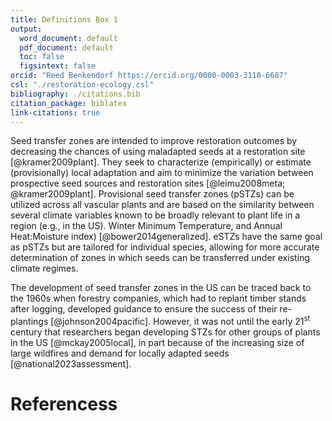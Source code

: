 ```yaml
---
title: Definitions Box 1
output:
  word_document: default
  pdf_document: default
  toc: false
  figsintext: false
orcid: "Reed Benkendorf https://orcid.org/0000-0003-3110-6687"
csl: "./restoration-ecology.csl"
bibliography: ./citations.bib
citation_package: biblatex
link-citations: true
---
```


Seed transfer zones are intended to improve restoration outcomes by decreasing the chances of using maladapted seeds at a restoration site [@kramer2009plant].
They seek to characterize (empirically) or estimate (provisionally) local adaptation and aim to minimize the variation between prospective seed sources and restoration sites [@leimu2008meta; @kramer2009plant]. 
Provisional seed transfer zones (pSTZs) can be utilized across all vascular plants and are based on the similarity between several climate variables known to be broadly relevant to plant life in a region (e.g., in the US). Winter Minimum Temperature, and Annual Heat:Moisture index) [@bower2014generalized]. 
eSTZs have the same goal as pSTZs but are tailored for individual species, allowing for more accurate determination of zones in which seeds can be transferred under existing climate regimes.  

The development of seed transfer zones in the US can be traced back to the 1960s when forestry companies, which had to replant timber stands after logging, developed guidance to ensure the success of their re-plantings [@johnson2004pacific].
However, it was not until the early 21^st^ century that researchers began developing STZs for other groups of plants in the US [@mckay2005local], in part because of the increasing size of large wildfires and demand for locally adapted seeds [@national2023assessment]. 

# Referencess